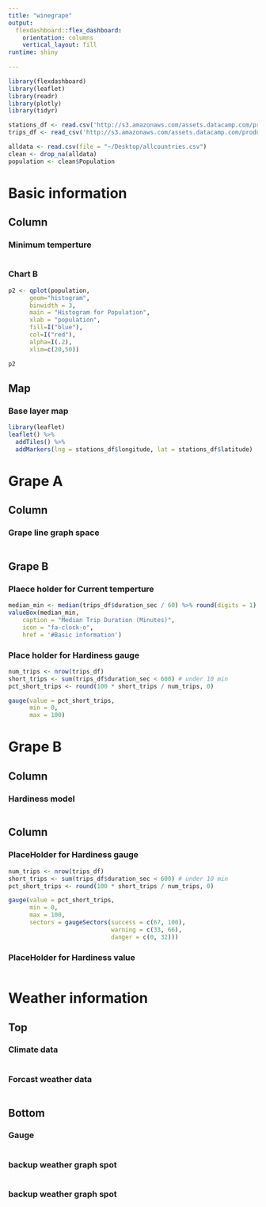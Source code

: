 ```yaml
---
title: "winegrape"
output: 
  flexdashboard::flex_dashboard:
    orientation: columns
    vertical_layout: fill
runtime: shiny
  
---
```


```r
library(flexdashboard)
library(leaflet)
library(readr)
library(plotly)
library(tidyr)

stations_df <- read.csv('http://s3.amazonaws.com/assets.datacamp.com/production/course_6355/datasets/stations_data.csv')
trips_df <- read_csv('http://s3.amazonaws.com/assets.datacamp.com/production/course_6355/datasets/sanfran_bikeshare_joined_oneday.csv')

alldata <- read.csv(file = "~/Desktop/allcountries.csv")
clean <- drop_na(alldata)
population <- clean$Population

```

Basic information
======================================================================
Column {data-width=350}
-----------------------------------------------------------------------

### Minimum temperture

```r

```
### Chart B
```r

p2 <- qplot(population,
      geom="histogram",
      binwidth = 3,  
      main = "Histogram for Population", 
      xlab = "population",  
      fill=I("blue"), 
      col=I("red"), 
      alpha=I(.2),
      xlim=c(20,50))

p2
```


Map {data-width=650}
-----------------------------------------------------------------------

### Base layer map

```r
library(leaflet)
leaflet() %>%
  addTiles() %>%
  addMarkers(lng = stations_df$longitude, lat = stations_df$latitude)
```


Grape A {data-navmenu=Hardiness} 
==============================================================================
Column {data-width=600}
-----------------------------------------------------------------------
### Grape line graph space
``` r
```



Grape B {data-width=400}
-----------------------------------------------------------------------
<!-- sample value box for current temperture --> 

### Plaece holder for Current temperture {data-width=400}
```r

median_min <- median(trips_df$duration_sec / 60) %>% round(digits = 1)
valueBox(median_min,
    caption = "Median Trip Duration (Minutes)",
    icon = "fa-clock-o",
    href = '#Basic information')

```


<!-- sample value box for classic- gauge --> 
### Place holder for Hardiness gauge {data-width=600}
```r
num_trips <- nrow(trips_df)
short_trips <- sum(trips_df$duration_sec < 600) # under 10 min
pct_short_trips <- round(100 * short_trips / num_trips, 0)

gauge(value = pct_short_trips,
      min = 0,
      max = 100)
```


Grape B {data-navmenu=Hardiness} 
==============================================================================
Column {data-width=600}
-----------------------------------------------------------------------
<!-- Sample gauge that change color when value is in certain inverval --> 
### Hardiness model
```r

```

Column {data-width=400}
-----------------------------------------------------------------------
<!-- sample value box for current temperture --> 
### PlaceHolder for Hardiness gauge
```r
num_trips <- nrow(trips_df)
short_trips <- sum(trips_df$duration_sec < 600) # under 10 min
pct_short_trips <- round(100 * short_trips / num_trips, 0)

gauge(value = pct_short_trips,
      min = 0,
      max = 100,
      sectors = gaugeSectors(success = c(67, 100),
                             warning = c(33, 66),
                             danger = c(0, 32)))

```

### PlaceHolder for Hardiness value
```r

```


Weather information 
==============================================================================
Top {data-height=600}
------------------------------------------------------------------------------
### Climate data
```r

```

### Forcast weather data
```r

```


Bottom {data-height=400}
------------------------------------------------------------------------------

### Gauge
```r


```

### backup weather graph spot
```r

```

### backup weather graph spot
```r

```
